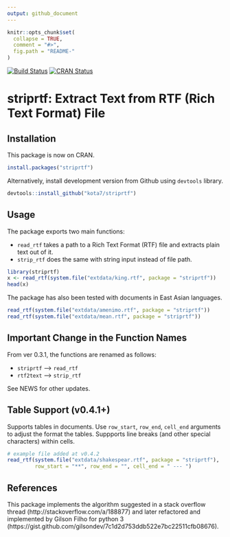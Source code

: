 ```yaml
---
output: github_document
---
```


<!-- README.md is generated from README.Rmd. Please edit that file -->

```r
knitr::opts_chunk$set(
  collapse = TRUE,
  comment = "#>",
  fig.path = "README-"
)
```


[![Build Status](https://travis-ci.org/kota7/striprtf.svg?branch=master)](https://travis-ci.org/kota7/striprtf)
[![CRAN Status](http://www.r-pkg.org/badges/version/striprtf)](http://www.r-pkg.org/badges/version/striprtf)

# striprtf: Extract Text from RTF (Rich Text Format) File


## Installation

This package is now on CRAN.

```R
install.packages("striprtf")
```

Alternatively, install development version from Github using `devtools` library.
```R
devtools::install_github("kota7/striprtf")
```


## Usage

The package exports two main functions: 

- `read_rtf` takes a path to a Rich Text Format (RTF) file and extracts plain text out of it.
- `strip_rtf` does the same with string input instead of file path.

```r
library(striprtf)
x <- read_rtf(system.file("extdata/king.rtf", package = "striprtf"))
head(x)
```

The package has also been tested with documents in East Asian languages.
```r
read_rtf(system.file("extdata/amenimo.rtf", package = "striprtf"))
read_rtf(system.file("extdata/mean.rtf", package = "striprtf"))
```


## Important Change in the Function Names

From ver 0.3.1, the functions are renamed as follows:

- `striprtf` --> `read_rtf`
- `rtf2text` --> `strip_rtf`

See NEWS for other updates.


## Table Support (v0.4.1+)

Supports tables in documents.  Use `row_start`, `row_end`, `cell_end` arguments
to adjust the format the tables.
Suppports line breaks (and other special characters) within cells.
```r
# example file added at v0.4.2
read_rtf(system.file("extdata/shakespear.rtf", package = "striprtf"),
         row_start = "**", row_end = "", cell_end = " --- ")
```

## References

This package implements the algorithm suggested in a stack overflow thread
(http://stackoverflow.com/a/188877) and later refactored and implemented 
by Gilson Filho for python 3 (https://gist.github.com/gilsondev/7c1d2d753ddb522e7bc22511cfb08676).




